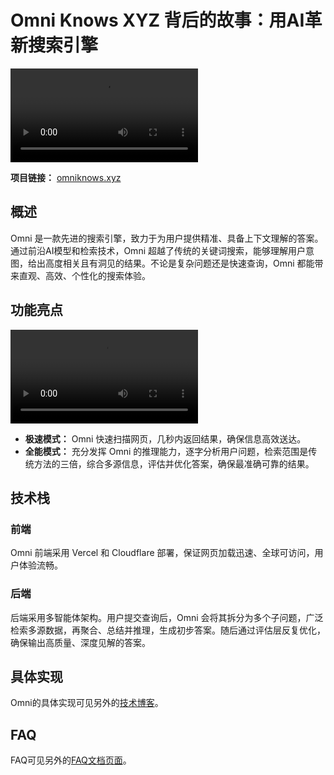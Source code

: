# Omni Knows XYZ 背后的故事：用AI革新搜索引擎

<Video
  src="https://cdn.haozheli.com/omniknowsxyz.mp4"
  alt="Omni 封面视频"
  caption="Omni Knows XYZ"
/>

**项目链接：** [omniknows.xyz](https://omniknows.xyz)

## 概述

Omni 是一款先进的搜索引擎，致力于为用户提供精准、具备上下文理解的答案。通过前沿AI模型和检索技术，Omni 超越了传统的关键词搜索，能够理解用户意图，给出高度相关且有洞见的结果。不论是复杂问题还是快速查询，Omni 都能带来直观、高效、个性化的搜索体验。

## 功能亮点

<Video
  src="https://cdn.haozheli.com/omni_switch.mp4"
  alt="Omni 切换模式视频"
  caption="极速模式与全能模式"
/>

- **极速模式：** Omni 快速扫描网页，几秒内返回结果，确保信息高效送达。
- **全能模式：** 充分发挥 Omni 的推理能力，逐字分析用户问题，检索范围是传统方法的三倍，综合多源信息，评估并优化答案，确保最准确可靠的结果。

## 技术栈

### 前端

Omni 前端采用 Vercel 和 Cloudflare 部署，保证网页加载迅速、全球可访问，用户体验流畅。

### 后端

后端采用多智能体架构。用户提交查询后，Omni 会将其拆分为多个子问题，广泛检索多源数据，再聚合、总结并推理，生成初步答案。随后通过评估层反复优化，确保输出高质量、深度见解的答案。

## 具体实现
Omni的具体实现可见另外的[技术博客](https://haozhe.li/blog/omni-tech)。

## FAQ
FAQ可见另外的[FAQ文档页面](https://haozhe.li/blog/omni-faq)。